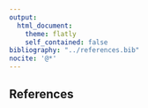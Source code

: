 ```yaml
---
output:
  html_document:
    theme: flatly
    self_contained: false
bibliography: "../references.bib"
nocite: '@*'
---
```


## **References**